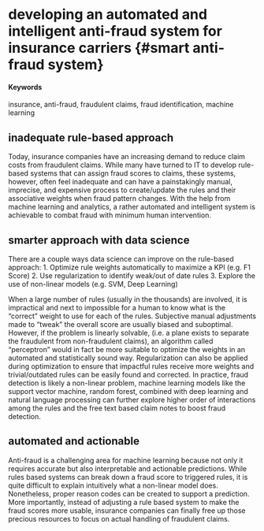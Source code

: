 # developing an automated and intelligent anti-fraud system for insurance carriers {#smart anti-fraud system}

#### Keywords

insurance, anti-fraud, fraudulent claims, fraud identification, machine learning

## inadequate rule-based approach

Today, insurance companies have an increasing demand to reduce claim costs from fraudulent claims. While many have turned to IT to develop rule-based systems that can assign fraud scores to claims, these systems, however, often feel inadequate and can have a painstakingly manual, imprecise, and expensive process to create/update the rules and their associative weights when fraud pattern changes. With the help from machine learning and analytics, a rather automated and intelligent system is achievable to combat fraud with minimum human intervention. 

## smarter approach with data science

There are a couple ways data science can improve on the rule-based approach: 
1.	Optimize rule weights automatically to maximize a KPI (e.g. F1 Score)
2.	Use regularization to identify weak/out of date rules 
3.	Explore the use of non-linear models (e.g. SVM, Deep Learning)

When a large number of rules (usually in the thousands) are involved, it is impractical and next to impossible for a human to know what is the “correct” weight to use for each of the rules. Subjective manual adjustments made to “tweak” the overall score are usually biased and suboptimal. However, if the problem is linearly solvable, (i.e. a plane exists to separate the fraudulent from non-fraudulent claims), an algorithm called “perceptron” would in fact be more suitable to optimize the weights in an automated and statistically sound way. Regularization can also be applied during optimization to ensure that impactful rules receive more weights and trivial/outdated rules can be easily found and corrected. In practice, fraud detection is likely a non-linear problem, machine learning models like the support vector machine, random forest, combined with deep learning and natural language processing can further explore higher order of interactions among the rules and the free text based claim notes to boost fraud detection. 

## automated and actionable    

Anti-fraud is a challenging area for machine learning because not only it requires accurate but also interpretable and actionable predictions. While rules based systems can break down a fraud score to triggered rules, it is quite difficult to explain intuitively what a non-linear model does. Nonetheless, proper reason codes can be created to support a prediction. More importantly, instead of adjusting a rule based system to make the fraud scores more usable, insurance companies can finally free up those precious resources to focus on actual handling of fraudulent claims. 
